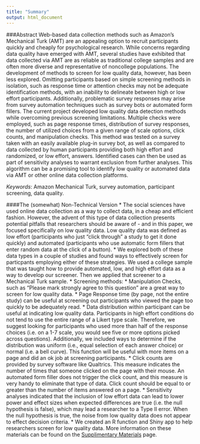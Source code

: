 ```yaml
---
title: "Summary"
output: html_document
---
```


###Abstract
Web-based data collection methods such as Amazon's Mechanical Turk (AMT) are an appealing option to recruit participants quickly and cheaply for psychological research. While concerns regarding data quality have emerged with AMT, several studies have exhibited that data collected via AMT are as reliable as traditional college samples and are often more diverse and representative of noncollege populations. The development of methods to screen for low quality data, however, has been less explored. Omitting participants based on simple screening methods in isolation, such as response time or attention checks may not be adequate identification methods, with an inability to delineate between high or low effort participants. Additionally, problematic survey responses may arise from survey automation techniques such as survey bots or automated form fillers. The current project developed low quality data detection methods while overcoming previous screening limitations. Multiple checks were employed, such as page response times, distribution of survey responses, the number of utilized choices from a given range of scale options, click counts, and manipulation checks. This method was tested on a survey taken with an easily available plug-in survey bot, as well as compared to data collected by human participants providing both high effort and randomized, or low effort, answers. Identified cases can then be used as part of sensitivity analyses to warrant exclusion from further analyses. This algorithm can be a promising tool to identify low quality or automated data via AMT or other online data collection platforms.

*Keywords*: Amazon Mechanical Turk, survey automation, participant screening, data quality.

####The (somewhat) Non-Technical Version
* The social sciences have used online data collection as a way to collect data, in a cheap and efficient fashion. However, the advent of this type of data collection presents potential pitfalls that researchers should be aware of - and in this paper, we focused specifically on low quality data. Low quality data was defined as low effort (participants who just "click through" a study to get it done quickly) and automated (participants who use automatic form fillers that enter random data at the click of a button).
* We explored both of these data types in a couple of studies and found ways to effectively screen for particpants employing either of these strategies. We used a college sample that was taught how to provide automated, low, and high effort data as a way to develop our screener. Then we applied that screener to a Mechanical Turk sample. 
* Screening methods:
    * Manipulation Checks, such as "Please mark strongly agree to this question" are a great way to screen for low quality data.
    * Page Response time (by page, not the entire study) can be useful at screening out participants who viewed the page too quickly to be adequately read.
    * Data distribution within participant can be useful at indicating low quality data. Participants in high effort conditions do not tend to use the entire range of a Likert type scale. Therefore, we suggest looking for participants who used more than half of the response choices (i.e. on a 1-7 scale, you would see five or more options picked across questions). Additionally, we included ways to determine if the distribution was uniform (i.e., equal selection of each answer choice) or normal (i.e. a bell curve). This function will be useful with more items on a page and did an ok job at screening participants.
    * Click counts are provided by survey software like Qualtrics. This measure indicates the number of times that someone clicked on the page with their mouse. An automated form filler does not trigger the click count, and this measure is very handy to eliminate that type of data. Click count should be equal to or greater than the number of items answered on a page. 
* Sensitivity analyses indicated that the inclusion of low effort data can lead to lower power and effect sizes when expected differences are true (i.e. the null hypothesis is false), which may lead a researcher to a Type II error. When the null hypothesis is true, the noise from low quality data does not appear to effect decision criteria. 
* We created an R function and Shiny app to help researchers screen for low quality data. More information on these materials can be found on the [Supplimentary Materials](Supp.html) page. 

